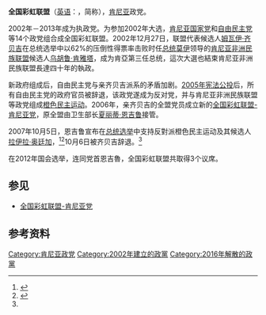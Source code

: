 {{For|the eponymous organization founded by Jesse Jackson in 1984|Rainbow/PUSH}}
{{Infobox Political party
|name = National Rainbow Coalition
|logo = {{Show if file exists|comment=檔案不存在，可從英文維基百科取得（本模板會在檔案恢復時自動顯示檔案，並由機器人自動清理模板，無需撤銷機器人的編輯）|file=Logo of National Rainbow Coalition NARC.gif|text=Logo of National Rainbow Coalition NARC.gif}}
|logo_size = 150px
|colorcode     = lightblue
|leader        =
|chairman      =
|slogan        = "Haki Yetu Sasa Inawezekana"
|founder       = [[Raila_Odinga|Raila Odinga]] <br>[[Charity_Ngilu|Charity Ngilu]]<br>[[Mwai_Kibaki|Mwai Kibaki]]<br>[[Michael_Wamalwa|Michael Kijana Wamalwa]]
|founded       = 2002
| headquarters = [[Nairobi|Nairobi]], [[Kenya|Kenya]]
| youth_wing   = [[National_Rainbow_Coalition_Youth_League|NarcYL]]
| wing1_title  = Women's wing
| wing1        = [[National_Raibow_Coalition_Women_League|NarcWL]]
| wing2_title  = Veteran's wing
| ideology     = [[Social_democracy|Social democracy]]
|foundation    =
|national      = [[Jubilee_Alliance|Jubilee Alliance]] (2013)
|international =
|website       =
|country       = Kenya
}}
'''全国彩虹联盟'''（[[英语|英语]]：'''{{lang|en|National Rainbow Coalition}}'''，简称'''{{lang|en|NARC}}'''），[[肯尼亚|肯尼亚]]政党。

2002年－2013年成为执政党。为参加2002年大选，[[肯尼亚国家党|肯尼亚国家党]]和[[自由民主党_(肯尼亚)|自由民主党]]等14个政党组合成全国彩虹联盟。2002年12月27日，联盟代表候选人[[姆瓦伊·齐贝吉|姆瓦伊·齐贝吉]]在总统选举中以62%的压倒性得票率击败时任[[肯尼亚总统|总统]][[丹尼尔·阿拉普·莫伊|莫伊]]领导的[[肯尼亚非洲民族联盟|肯尼亚非洲民族联盟]]候选人[[乌胡鲁·肯雅塔|乌胡鲁·肯雅塔]]，成为肯亞第三任总统，這次大選也結束肯尼亚非洲民族联盟長達四十年的執政。

新政府组成后，自由民主党与亲齐贝吉派系的矛盾加剧。[[2005年肯尼亚宪法公投|2005年宪法公投]]后，所有自由民主党的政府官员被辞退，该政党遂成为反对党，并与肯尼亚非洲民族联盟等政党组成[[橙色民主运动|橙色民主运动]]。2006年，亲齐贝吉的全盟党员成立新的[[全国彩虹联盟-肯尼亚党|全国彩虹联盟-肯尼亚党]]，原全盟由卫生部长[[夏丽蒂·恩吉鲁|夏丽蒂·恩吉鲁]]接管。

2007年10月5日，恩吉鲁宣布在[[2007年肯尼亚总统选举|总统选举]]中支持反對派橙色民主运动及其候选人[[拉伊拉·奥廷加|拉伊拉·奥廷加]]，<ref name=Alex>{{cite news |author=Alex Kiprotich、Ben Agina |url=http://www.eastandard.net/hm_news/news.php?articleid=1143975617 |title="Kibaki finally fires Ngilu" |publisher=肯尼亚《The Standard》 |date=2007年10月7日 |accessdate=2008-01-08 |deadurl=yes |archiveurl=https://web.archive.org/web/20071012132915/http://eastandard.net/hm_news/news.php?articleid=1143975617 |archivedate=2007年10月12日 }}</ref><ref name=Stand>{{cite news|author=Magreat Kalekye|url=http://www.kbc.co.ke/story.asp?ID=45511|title="Ngilu states her political stand"|publisher=肯尼亚广播公司|date=2007年10月5日|accessdate=2008-01-08|deadurl=yes|archiveurl=https://web.archive.org/web/20080222200100/http://www.kbc.co.ke/story.asp?ID=45511|archivedate=2008年2月22日}}</ref>10月6日被齐贝吉辞退。<ref name=Alex/>

在2012年国会选举，连同党首恩吉魯，全国彩虹联盟共取得3个议席。

== 参见 ==
* [[全国彩虹联盟-肯尼亚党|全国彩虹联盟-肯尼亚党]]

== 参考资料 ==
{{reflist}}

[[Category:肯尼亚政党|Category:肯尼亚政党]]
[[Category:2002年建立的政黨|Category:2002年建立的政黨]]
[[Category:2016年解散的政黨|Category:2016年解散的政黨]]